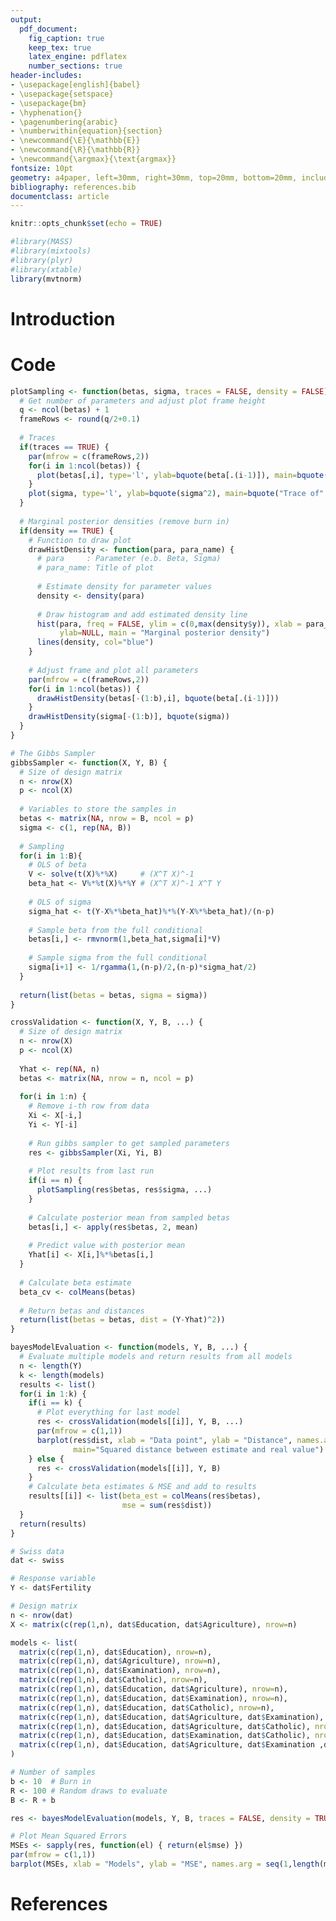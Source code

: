 ```yaml
---
output: 
  pdf_document:
    fig_caption: true
    keep_tex: true
    latex_engine: pdflatex
    number_sections: true
header-includes:
- \usepackage[english]{babel}
- \usepackage{setspace}
- \usepackage{bm}
- \hyphenation{}
- \pagenumbering{arabic}
- \numberwithin{equation}{section}
- \newcommand{\E}{\mathbb{E}}
- \newcommand{\R}{\mathbb{R}}
- \newcommand{\argmax}{\text{argmax}}
fontsize: 10pt
geometry: a4paper, left=30mm, right=30mm, top=20mm, bottom=20mm, includefoot
bibliography: references.bib
documentclass: article
---
```


```r
knitr::opts_chunk$set(echo = TRUE)
```

```r
#library(MASS)
#library(mixtools)
#library(plyr)
#library(xtable)
library(mvtnorm)
```

<!-- Titlepage -->
\thispagestyle{empty}

\begin{raggedright}
  Freie Universität Berlin\\
  Chair of Statistics\\
  Location: Berlin\\
  Summer Term 2017\\
  Lecture: Einführung in die Bayes-Statistik\\
  Examiner: Dr. Florian Meinfelder
\end{raggedright}

\vspace*{\fill}
  \begin{center}
    \textbf{\Large{Program leave-one-out posterior predictive checking in R}}%
  \end{center}
\vfill

\begin{raggedleft}
  Johannes Brinkmann (), \href{mailto:jojo-brinkmann@gmx.de}{jojo-brinkmann@gmx.de}\\
  Carlo Michaelis (5043128), \href{mailto:carlo.michaelis@gmail.com}{carlo.michaelis@gmail.com}\\
  Max Reinhardt (), \href{mailto:maxreinhardt@me.com}{max\_reinhardt@me.com}\\
  Adrian Rolf (), \href{mailto:adrian.rolf@gmx.de}{adrian.rolf@gmx.de}\\
  \ \\
  Master Statistics\\
  \today\\
\end{raggedleft}

\newpage

<!-- Table of Contents -->
\tableofcontents
\newpage

<!-- List of Figures and Tables -->
\listoffigures
\listoftables
\newpage

<!-- Document Body -->
# Introduction

# Code

```r
plotSampling <- function(betas, sigma, traces = FALSE, density = FALSE) {
  # Get number of parameters and adjust plot frame height
  q <- ncol(betas) + 1
  frameRows <- round(q/2+0.1)
  
  # Traces
  if(traces == TRUE) {
    par(mfrow = c(frameRows,2))
    for(i in 1:ncol(betas)) {
      plot(betas[,i], type='l', ylab=bquote(beta[.(i-1)]), main=bquote("Trace of" ~ beta[.(i-1)]))
    }
    plot(sigma, type='l', ylab=bquote(sigma^2), main=bquote("Trace of" ~ sigma^2))
  }
  
  # Marginal posterior densities (remove burn in)
  if(density == TRUE) {
    # Function to draw plot
    drawHistDensity <- function(para, para_name) {
      # para     : Parameter (e.b. Beta, Sigma)
      # para_name: Title of plot
      
      # Estimate density for parameter values
      density <- density(para)
      
      # Draw histogram and add estimated density line
      hist(para, freq = FALSE, ylim = c(0,max(density$y)), xlab = para_name,
           ylab=NULL, main = "Marginal posterior density")
      lines(density, col="blue")
    }
    
    # Adjust frame and plot all parameters
    par(mfrow = c(frameRows,2))
    for(i in 1:ncol(betas)) {
      drawHistDensity(betas[-(1:b),i], bquote(beta[.(i-1)]))
    }
    drawHistDensity(sigma[-(1:b)], bquote(sigma))
  }
}

# The Gibbs Sampler
gibbsSampler <- function(X, Y, B) {
  # Size of design matrix
  n <- nrow(X)
  p <- ncol(X)
  
  # Variables to store the samples in 
  betas <- matrix(NA, nrow = B, ncol = p)
  sigma <- c(1, rep(NA, B))
  
  # Sampling
  for(i in 1:B){
    # OLS of beta
    V <- solve(t(X)%*%X)     # (X^T X)^-1
    beta_hat <- V%*%t(X)%*%Y # (X^T X)^-1 X^T Y
    
    # OLS of sigma
    sigma_hat <- t(Y-X%*%beta_hat)%*%(Y-X%*%beta_hat)/(n-p)
    
    # Sample beta from the full conditional 
    betas[i,] <- rmvnorm(1,beta_hat,sigma[i]*V)
    
    # Sample sigma from the full conditional
    sigma[i+1] <- 1/rgamma(1,(n-p)/2,(n-p)*sigma_hat/2)
  }
  
  return(list(betas = betas, sigma = sigma))
}

crossValidation <- function(X, Y, B, ...) {
  # Size of design matrix
  n <- nrow(X)
  p <- ncol(X)
  
  Yhat <- rep(NA, n)
  betas <- matrix(NA, nrow = n, ncol = p)
  
  for(i in 1:n) {
    # Remove i-th row from data
    Xi <- X[-i,]
    Yi <- Y[-i]
    
    # Run gibbs sampler to get sampled parameters
    res <- gibbsSampler(Xi, Yi, B)
    
    # Plot results from last run
    if(i == n) {
      plotSampling(res$betas, res$sigma, ...)
    }
    
    # Calculate posterior mean from sampled betas
    betas[i,] <- apply(res$betas, 2, mean)
    
    # Predict value with posterior mean
    Yhat[i] <- X[i,]%*%betas[i,]
  }
  
  # Calculate beta estimate
  beta_cv <- colMeans(betas)
  
  # Return betas and distances
  return(list(betas = betas, dist = (Y-Yhat)^2))
}

bayesModelEvaluation <- function(models, Y, B, ...) {
  # Evaluate multiple models and return results from all models
  n <- length(Y)
  k <- length(models)
  results <- list() 
  for(i in 1:k) {
    if(i == k) {
      # Plot everything for last model
      res <- crossValidation(models[[i]], Y, B, ...)
      par(mfrow = c(1,1))
      barplot(res$dist, xlab = "Data point", ylab = "Distance", names.arg = seq(1,n),
              main="Squared distance between estimate and real value")
    } else {
      res <- crossValidation(models[[i]], Y, B)
    }
    # Calculate beta estimates & MSE and add to results
    results[[i]] <- list(beta_est = colMeans(res$betas),
                         mse = sum(res$dist))
  }
  return(results)
}

# Swiss data
dat <- swiss

# Response variable
Y <- dat$Fertility

# Design matrix
n <- nrow(dat)
X <- matrix(c(rep(1,n), dat$Education, dat$Agriculture), nrow=n)

models <- list(
  matrix(c(rep(1,n), dat$Education), nrow=n),
  matrix(c(rep(1,n), dat$Agriculture), nrow=n),
  matrix(c(rep(1,n), dat$Examination), nrow=n),
  matrix(c(rep(1,n), dat$Catholic), nrow=n),
  matrix(c(rep(1,n), dat$Education, dat$Agriculture), nrow=n),
  matrix(c(rep(1,n), dat$Education, dat$Examination), nrow=n),
  matrix(c(rep(1,n), dat$Education, dat$Catholic), nrow=n),
  matrix(c(rep(1,n), dat$Education, dat$Agriculture, dat$Examination), nrow=n),
  matrix(c(rep(1,n), dat$Education, dat$Agriculture, dat$Catholic), nrow=n),
  matrix(c(rep(1,n), dat$Education, dat$Examination, dat$Catholic), nrow=n),
  matrix(c(rep(1,n), dat$Education, dat$Agriculture, dat$Examination ,dat$Catholic), nrow=n)
)

# Number of samples
b <- 10  # Burn in
R <- 100 # Random draws to evaluate
B <- R + b

res <- bayesModelEvaluation(models, Y, B, traces = FALSE, density = TRUE)

# Plot Mean Squared Errors
MSEs <- sapply(res, function(el) { return(el$mse) })
par(mfrow = c(1,1))
barplot(MSEs, xlab = "Models", ylab = "MSE", names.arg = seq(1,length(models)))
```

<!-- References -->
# References
